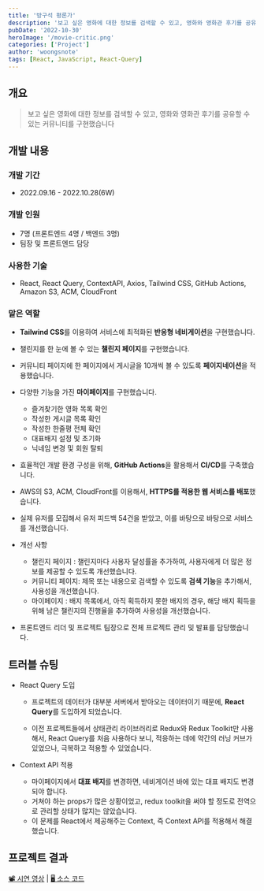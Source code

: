 ```yaml
---
title: '방구석 평론가'
description: '보고 싶은 영화에 대한 정보를 검색할 수 있고, 영화와 영화관 후기를 공유할 수 있는 커뮤니티'
pubDate: '2022-10-30'
heroImage: '/movie-critic.png'
categories: ['Project']
author: 'woongsnote'
tags: [React, JavaScript, React-Query]
---
```


## 개요

> 보고 싶은 영화에 대한 정보를 검색할 수 있고, 영화와 영화관 후기를 공유할 수 있는 커뮤니티를 구현했습니다

## 개발 내용

### 개발 기간

- 2022.09.16 - 2022.10.28(6W)

### 개발 인원

- 7명 (프론트엔드 4명 / 백엔드 3명)
- 팀장 및 프론트엔드 담당

### 사용한 기술

- React, React Query, ContextAPI, Axios, Tailwind CSS, GitHub Actions, Amazon S3, ACM, CloudFront

### 맡은 역할

- **Tailwind CSS**를 이용하여 서비스에 최적화된 **반응형 네비게이션**을 구현했습니다.

- 챌린지를 한 눈에 볼 수 있는 **챌린지 페이지**를 구현했습니다.

- 커뮤니티 페이지에 한 페이지에서 게시글을 10개씩 볼 수 있도록 **페이지네이션**을 적용했습니다.

- 다양한 기능을 가진 **마이페이지**를 구현했습니다.

  - 즐겨찾기한 영화 목록 확인
  - 작성한 게시글 목록 확인
  - 작성한 한줄평 전체 확인
  - 대표배지 설정 및 초기화
  - 닉네임 변경 및 회원 탈퇴

- 효율적인 개발 환경 구성을 위해, **GitHub Actions**을 활용해서 **CI/CD**를 구축했습니다.

- AWS의 S3, ACM, CloudFront를 이용해서, **HTTPS를 적용한 웹 서비스를 배포**했습니다.

- 실제 유저를 모집해서 유저 피드백 54건을 받았고, 이를 바탕으로 바탕으로 서비스를 개선했습니다.

- 개선 사항

  - 챌린지 페이지 : 챌린지마다 사용자 달성률을 추가하여, 사용자에게 더 많은 정보를 제공할 수 있도록 개선했습니다.
  - 커뮤니티 페이지: 제목 또는 내용으로 검색할 수 있도록 **검색 기능**을 추가해서, 사용성을 개선했습니다.
  - 마이페이지 : 배지 목록에서, 아직 획득하지 못한 배지의 경우, 해당 배지 획득을 위해 남은 챌린지의 진행율을 추가하여 사용성을 개선했습니다.

- 프론트엔드 리더 및 프로젝트 팀장으로 전체 프로젝트 관리 및 발표를 담당했습니다.

## 트러블 슈팅

- React Query 도입

  - 프로젝트의 데이터가 대부분 서버에서 받아오는 데이터이기 때문에, **React Query**를 도입하게 되었습니다.

  - 이전 프로젝트들에서 상태관리 라이브러리로 Redux와 Redux Toolkit만 사용해서, React Query를 처음 사용하다 보니, 적응하는 데에 약간의 러닝 커브가 있었으나, 극복하고 적용할 수 있었습니다.

- Context API 적용
  - 마이페이지에서 **대표 배지**를 변경하면, 네비게이션 바에 있는 대표 배지도 변경되야 합니다.
  - 거쳐야 하는 props가 많은 상황이었고, redux toolkit을 써야 할 정도로 전역으로 관리할 상태가 많지는 않았습니다.
  - 이 문제를 React에서 제공해주는 Context, 즉 Context API를 적용해서 해결했습니다.

## 프로젝트 결과

[📽️ 시연 영상](https://youtu.be/ilfDHnkgZ_w) | [🖥️ 소스 코드](https://github.com/woongsnote/movie-critic-fe)
